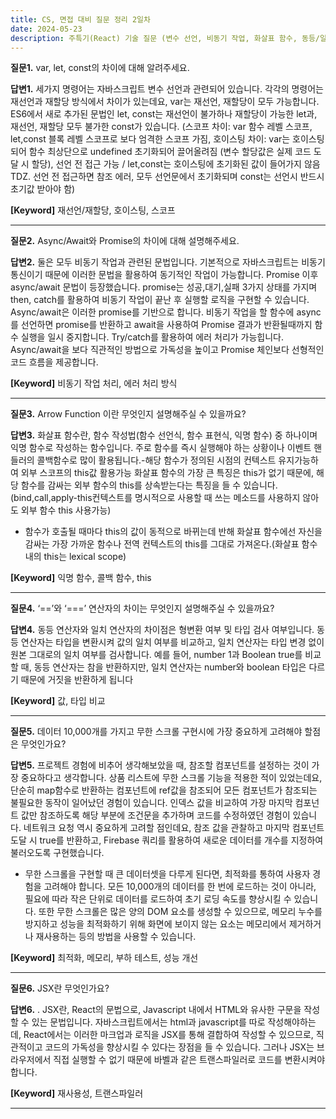 ```yaml
---
title: CS, 면접 대비 질문 정리 2일차
date: 2024-05-23
description: 주특기(React) 기술 질문 (변수 선언, 비동기 작업, 화살표 함수, 동등/일치 연산자, 무한 스크롤, JSX)
---
```


**질문1.** var, let, const의 차이에 대해 알려주세요.

**답변1.** 세가지 명령어는 자바스크립트 변수 선언과 관련되어 있습니다. 각각의 명령어는 재선언과 재할당 방식에서
차이가 있는데요, var는 재선언, 재할당이 모두 가능합니다. ES6에서 새로 추가된 문법인 let, const는 재선언이 불가하나
재할당이 가능한 let과, 재선언, 재할당 모두 불가한 const가 있습니다. (스코프 차이: var 함수 레벨 스코프, let,const 블록
레벨 스코프로 보다 엄격한 스코프 가짐, 호이스팅 차이: var는 호이스팅 되어 함수 최상단으로 undefined 초기화되어 끌어올려짐
(변수 할당값은 실제 코드 도달 시 할당), 선언 전 접근 가능 / let,const는 호이스팅에 초기화된 값이 들어가지 않음 TDZ.
선언 전 접근하면 참조 에러, 모두 선언문에서 초기화되며 const는 선언시 반드시 초기값 받아야 함)

**[Keyword]** 재선언/재할당, 호이스팅, 스코프

<hr />

**질문2.** Async/Await와 Promise의 차이에 대해 설명해주세요.

**답변2.** 둘은 모두 비동기 작업과 관련된 문법입니다. 기본적으로 자바스크립트는 비동기 통신이기 때문에 이러한 문법을
활용하여 동기적인 작업이 가능합니다. Promise 이후 async/await 문법이 등장했습니다. promise는 성공,대기,실패 3가지
상태를 가지며 then, catch를 활용하여 비동기 작업이 끝난 후 실행할 로직을 구현할 수 있습니다. Async/await은 이러한
promise를 기반으로 합니다. 비동기 작업을 할 함수에 async를 선언하면 promise를 반환하고 await을 사용하여 Promise
결과가 반환될때까지 함수 실행을 일시 중지합니다. Try/catch를 활용하여 에러 처리가 가능힙니다. Async/await을 보다
직관적인 방법으로 가독성을 높이고 Promise 체인보다 선형적인 코드 흐름을 제공합니다.

**[Keyword]** 비동기 작업 처리, 에러 처리 방식

<hr />

**질문3.** Arrow Function 이란 무엇인지 설명해주실 수 있을까요?

**답변3.** 화살표 함수란, 함수 작성법(함수 선언식, 함수 표현식, 익명 함수) 중 하나이며 익명 함수로 작성하는 함수입니다.
주로 함수를 즉시 실행해야 하는 상황이나 이벤트 핸들러의 콜백함수로 많이 활용됩니다.-해당 함수가 정의된 시점의 컨텍스트
유지가능하여 외부 스코프의 this값 활용가능 화살표 함수의 가장 큰 특징은 this가 없기 때문에, 해당 함수를 감싸는 외부
함수의 this를 상속받는다는 특징을 들 수 있습니다. (bind,call,apply-this컨텍스트를 명시적으로 사용할 때 쓰는 메소드를
사용하지 않아도 외부 함수 this 사용가능)

- 함수가 호출될 때마다 this의 값이 동적으로 바뀌는데 반해 화살표 함수에선 자신을 감싸는 가장 가까운 함수나 전역 컨텍스트의
  this를 그대로 가져온다.(화살표 함수 내의 this는 lexical scope)

**[Keyword]** 익명 함수, 콜백 함수, this

<hr />

**질문4.** ‘==’와 ‘===’ 연산자의 차이는 무엇인지 설명해주실 수 있을까요?

**답변4.** 동등 연산자와 일치 연산자의 차이점은 형변환 여부 및 타입 검사 여부입니다.
동등 연산자는 타입을 변환시켜 값의 일치 여부를 비교하고, 일치 연산자는 타입 변경 없이
원본 그대로의 일치 여부를 검사합니다. 예를 들어, number 1과 Boolean true를 비교할 때,
동등 연산자는 참을 반환하지만, 일치 연산자는 number와 boolean 타입은 다르기 때문에 거짓을 반환하게 됩니다

**[Keyword]** 값, 타입 비교

<hr />

**질문5.** 데이터 10,000개를 가지고 무한 스크롤 구현시에 가장 중요하게 고려해야 할점은 무엇인가요?

**답변5.** 프로젝트 경험에 비추어 생각해보았을 때, 참조할 컴포넌트를 설정하는 것이 가장 중요하다고 생각합니다.
상품 리스트에 무한 스크롤 기능을 적용한 적이 있었는데요, 단순히 map함수로 반환하는 컴포넌트에 ref값을 참조되어
모든 컴포넌트가 참조되는 불필요한 동작이 일어났던 경험이 있습니다. 인덱스 값을 비교하여 가장 마지막 컴포넌트 값만
참조하도록 해당 부분에 조건문을 추가하며 코드를 수정하였던 경험이 있습니다.
네트워크 요청 역시 중요하게 고려할 점인데요, 참조 값을 관찰하고 마지막 컴포넌트 도달 시 true를 반환하고,
Firebase 쿼리를 활용하여 새로운 데이터를 개수를 지정하여 불러오도록 구현했습니다.

- 무한 스크롤을 구현할 때 큰 데이터셋을 다루게 된다면, 최적화를 통하여 사용자 경험을 고려해야 합니다.
  모든 10,000개의 데이터를 한 번에 로드하는 것이 아니라, 필요에 따라 작은 단위로 데이터를 로드하여
  초기 로딩 속도를 향상시킬 수 있습니다. 또한 무한 스크롤은 많은 양의 DOM 요소를 생성할 수 있으므로,
  메모리 누수를 방지하고 성능을 최적화하기 위해 화면에 보이지 않는 요소는 메모리에서 제거하거나
  재사용하는 등의 방법을 사용할 수 있습니다.

**[Keyword]** 최적화, 메모리, 부하 테스트, 성능 개선

<hr />

**질문6.** JSX란 무엇인가요?

**답변6.** . JSX란, React의 문법으로, Javascript 내에서 HTML와 유사한 구문을 작성할 수 있는 문법입니다.
자바스크립트에서는 html과 javascript를 따로 작성해야하는데, React에서는 이러한 마크업과 로직을 JSX를 통해
결합하여 작성할 수 있으므로, 직관적이고 코드의 가독성을 향상시킬 수 있다는 장점을 들 수 있습니다.
그러나 JSX는 브라우저에서 직접 실행할 수 없기 때문에 바벨과 같은 트랜스파일러로 코드를 변환시켜야 합니다.

**[Keyword]** 재사용성, 트랜스파일러

<hr />
